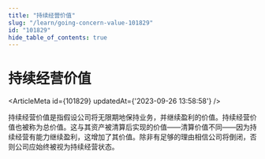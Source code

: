 ```yaml
---
title: "持续经营价值"
slug: "/learn/going-concern-value-101829"
id: "101829"
hide_table_of_contents: true
---
```



# 持续经营价值

<ArticleMeta id={101829} updatedAt={'2023-09-26 13:58:58'} />
<div className='border-solid border-b border-t-0 my-4 border-[var(--ifm-color-gray-300)]' />

持续经营价值是指假设公司将无限期地保持业务，并继续盈利的价值。持续经营价值也被称为总价值。这与其资产被清算后实现的价值——清算价值不同——因为持续经营有能力继续盈利，这增加了其价值。除非有足够的理由相信公司将倒闭，否则公司应始终被视为持续经营状态。
